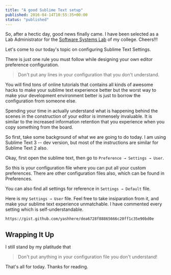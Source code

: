 ```yaml
---
title: "A good Sublime Text setup"
published: 2016-04-14T10:55:35+00:00
status: "published"
---
```


So, after a hectic day, good news finally came. I have been selected as a Lab
Administrator for the [Software Systems Lab](https://www.facebook.com/sslnitc/)
of my college. Cheers!!!

Let's come to our today's topic on configuring Sublime Text Settings.

There is just one rule you must follow while designing your own editor
preference configuration.

> Don't put any lines in your configuration that you don't understand.

You will find tons of online tutorials that contains all kinds of awesome hacks
to make your sublime text experience better but the worst way to make your
development environment better is just to borrow the configuration from someone
else.

Spending your time in actually understand what is happening behind the scenes in
the construction of your editor is immensely invaluable. It is similar to the
increased information retention that you experience when you copy something from
the board.

So first, take some background of what we are going to do today. I am using
Sublime Text 3 -- dev version, but most of the instructions are similar for
Sublime Text 2 also.

Okay, first open the sublime text, then go to `Preference → Settings → User`.

So this is your configuration file where you can put all your custom
preferences. There are other configuration files also, which can be found in
Preferences.

You can also find all settings for reference in `Settings → Default` file.

Here is my `Settings → User` file. Feel free to take insiparation from it, and
make your sublime text experience unmatchable. I have commented every setting
which is self-understandable.

`https://gist.github.com/yashhere/dea6728f88865666c20ff1c35e90bd0e`

## Wrapping It Up

I still stand by my platitude that

> Don't put anything in your configuration file you don't understand!

That's all for today. Thanks for reading.
